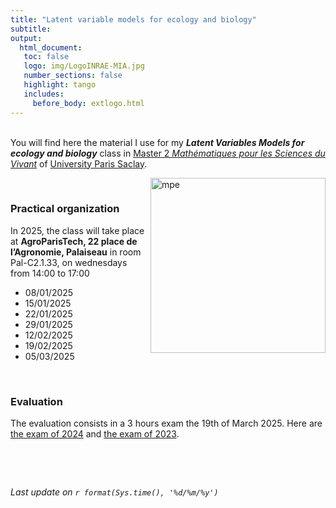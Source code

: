 ```yaml
---
title: "Latent variable models for ecology and biology"
subtitle: 
output: 
  html_document:
   toc: false
   logo: img/LogoINRAE-MIA.jpg
   number_sections: false
   highlight: tango
   includes:
     before_body: extlogo.html
---
```


<br>
You will find here the material I use for my ***Latent Variables Models for ecology and biology*** class  in [Master 2  *Mathématiques pour les Sciences du Vivant*](https://sites.google.com/view/m2-msv/) of [University Paris Saclay](https://www.universite-paris-saclay.fr/en/education/master/mathematics-and-applications/m2-mathematiques-pour-les-sciences-du-vivant). 

<img src="img/bee.jpeg" alt="mpe" width = "280px" align="right"> </img>

   
<br>

### Practical organization 
    
In 2025, the class will take place at **AgroParisTech, 22 place de l'Agronomie, Palaiseau** in room Pal-C2.1.33, on wednesdays from 14:00 to 17:00



  * 08/01/2025
  * 15/01/2025
  * 22/01/2025
  * 29/01/2025 
  * 12/02/2025 
  * 19/02/2025
  * 05/03/2025

<br>

### Evaluation 

The evaluation consists in a 3 hours exam  the 19th of March 2025.  Here are  [the exam of 2024](Ressources/examen_2024.pdf)  and [the exam of 2023](Ressources/examen_2023.pdf).

<br>

<br>


*Last update on `r format(Sys.time(), '%d/%m/%y')` *


